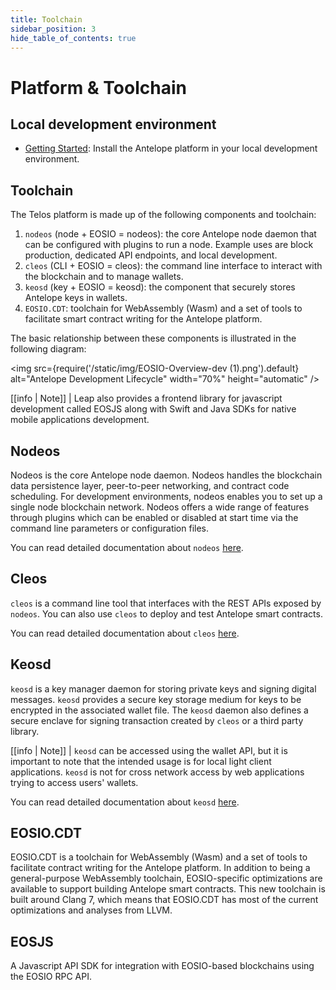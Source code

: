 ```yaml
---
title: Toolchain
sidebar_position: 3
hide_table_of_contents: true
---
```


# Platform & Toolchain

## Local development environment

* [Getting Started](/zero/developer-environment/prerequisites): Install the Antelope platform in your local development environment.

## Toolchain

The Telos platform is made up of the following components and toolchain:

1. `nodeos` (node + EOSIO = nodeos):  the core Antelope node daemon that can be configured with plugins to run a node. Example uses are block production, dedicated API endpoints, and local development.
2. `cleos` (CLI + EOSIO = cleos): the command line interface to interact with the blockchain and to manage wallets.
3. `keosd` (key + EOSIO = keosd): the component that securely stores Antelope keys in wallets.
4. `EOSIO.CDT`: toolchain for WebAssembly (Wasm) and a set of tools to facilitate smart contract writing for the Antelope platform.

The basic relationship between these components is illustrated in the following diagram:

<img
    src={require('/static/img/EOSIO-Overview-dev (1).png').default}
    alt="Antelope Development Lifecycle"
    width="70%"
    height="automatic"
/>

\[\[info | Note]] | Leap also provides a frontend library for javascript development called EOSJS along with Swift and Java SDKs for native mobile applications development.

## Nodeos

Nodeos is the core Antelope node daemon. Nodeos handles the blockchain data persistence layer, peer-to-peer networking, and contract code scheduling. For development environments, nodeos enables you to set up a single node blockchain network. Nodeos offers a wide range of features through plugins which can be enabled or disabled at start time via the command line parameters or configuration files.

You can read detailed documentation about `nodeos` [here](https://developers.eos.io/manuals/eos/latest/nodeos/index).

## Cleos

`cleos` is a command line tool that interfaces with the REST APIs exposed by `nodeos`. You can also use `cleos` to deploy and test Antelope smart contracts.

You can read detailed documentation about `cleos` [here](https://developers.eos.io/manuals/eos/latest/cleos/index).

## Keosd

`keosd` is a key manager daemon for storing private keys and signing digital messages. `keosd` provides a secure key storage medium for keys to be encrypted in the associated wallet file. The `keosd` daemon also defines a secure enclave for signing transaction created by `cleos` or a third party library.

\[\[info | Note]] | `keosd` can be accessed using the wallet API, but it is important to note that the intended usage is for local light client applications. `keosd` is not for cross network access by web applications trying to access users' wallets.

You can read detailed documentation about `keosd` [here](https://developers.eos.io/manuals/eos/latest/keosd/index).

## EOSIO.CDT

EOSIO.CDT is a toolchain for WebAssembly (Wasm) and a set of tools to facilitate contract writing for the Antelope platform. In addition to being a general-purpose WebAssembly toolchain, EOSIO-specific optimizations are available to support building Antelope smart contracts. This new toolchain is built around Clang 7, which means that EOSIO.CDT has most of the current optimizations and analyses from LLVM.

## EOSJS

A Javascript API SDK for integration with EOSIO-based blockchains using the EOSIO RPC API.
